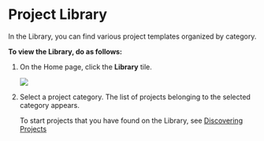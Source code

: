 
# Project Library

In the Library, you can find various project templates organized by category.

**To view the Library, do as follows:**

1. On the Home page, click the **Library** tile.

    ![](media/library.png)

2. Select a project category. The list of projects belonging to the selected category appears.

    <p>
    <Admonition type="info">
    To start projects that you have found on the Library, see <a href="discoverprojects#starting-your-discovered-projects">Discovering Projects</a>
    </Admonition>
    </p>